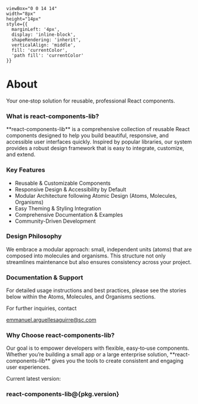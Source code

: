 
    viewBox="0 0 14 14" 
    width="8px" 
    height="14px" 
    style={{ 
      marginLeft: '4px',
      display: 'inline-block',
      shapeRendering: 'inherit',
      verticalAlign: 'middle',
      fill: 'currentColor',
      'path fill': 'currentColor'
    }}
>
  <path d="m11.1 7.35-5.5 5.5a.5.5 0 0 1-.7-.7L10.04 7 4.9 1.85a.5.5 0 1 1 .7-.7l5.5 5.5c.2.2.2.5 0 .7Z" />
</svg>

<Meta title="About" />

<style>
{`
  .about-container {
    font-family: 'Roboto', sans-serif;
    line-height: 1.6;
    color: #333;
    margin: 0 auto;
  }
  .about-container * {
    box-sizing: border-box;
  }
  .about-header {
    margin-bottom: 40px;
    text-align: left;
    border-bottom: 1px solid #ccc;
  }
  .about-header h1 {
    margin: 0;
    font-size: 2.5em;
    color: #1976d2;
  }
  .about-header p {
    font-size: 1.2em;
    margin-top: 8px;
  }
  .about-section {
    margin-bottom: 32px;
  }
  .about-section h3 {
    color: #1976d2;
    padding-bottom: 8px;
    margin-bottom: 16px;
  }
  .about-section ul {
    list-style: disc;
    margin-left: 20px;
  }
  .support-link p {
    color: #1976d2;
    text-decoration: none;
    font-weight: 500;
    margin-top: 0;
  }
  .support-link p:hover {
    text-decoration: underline;
  }
  .mt-0 {
    margin-top: 0;
  }
  .mb-0 {
    margin-bottom: 0;
  }
`}
</style>

<div className="about-container">
  <div className="about-header">
    <h1>About</h1>
    <p>Your one‑stop solution for reusable, professional React components.</p>
  </div>

  <div className="about-section">
    <h3>What is react-components-lib?</h3>
    <p>**react-components-lib** is a comprehensive collection of reusable React components designed to help you build beautiful, responsive, and accessible user interfaces quickly. Inspired by popular libraries, our system provides a robust design framework that is easy to integrate, customize, and extend.</p>
  </div>

  <div className="about-section">
    <h3>Key Features</h3>
    <ul>
      <li>Reusable &amp; Customizable Components</li>
      <li>Responsive Design &amp; Accessibility by Default</li>
      <li>Modular Architecture following Atomic Design (Atoms, Molecules, Organisms)</li>
      <li>Easy Theming &amp; Styling Integration</li>
      <li>Comprehensive Documentation &amp; Examples</li>
      <li>Community-Driven Development</li>
    </ul>
  </div>

  <div className="about-section">
    <h3>Design Philosophy</h3>
    <p>We embrace a modular approach: small, independent units (atoms) that are composed into molecules and organisms. This structure not only streamlines maintenance but also ensures consistency across your project.</p>
  </div>

  <div className="about-section">
    <h3>Documentation &amp; Support</h3>
    <p>For detailed usage instructions and best practices, please see the stories below within the Atoms, Molecules, and Organisms sections.</p>
    <p className="mb-0">For further inquiries, contact</p>
    <a className="support-link" href="mailto:emmanuel.arguellesaguirre@sc.com">
      emmanuel.arguellesaguirre@sc.com <RightArrow />
    </a>
  </div>

  <div className="about-section">
    <h3>Why Choose react-components-lib?</h3>
    <p>Our goal is to empower developers with flexible, easy‑to‑use components. Whether you’re building a small app or a large enterprise solution, **react-components-lib** gives you the tools to create consistent and engaging user experiences.</p>
  </div>

  <div className="about-section">
    <p className="mb-0">Current latest version:</p>
    <h3>react-components-lib@{pkg.version}</h3>
  </div>
</div>
